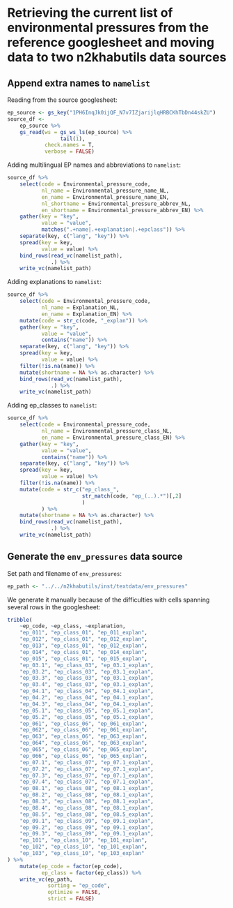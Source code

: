 # Retrieving the current list of environmental pressures from the reference googlesheet and moving data to two n2khabutils data sources

## Append extra names to `namelist`

Reading from the source googlesheet:

```r
ep_source <- gs_key("1PH6InqJk0ijQF_N7v7IZjarijlqHRBCKhTbDn44skZU")
source_df <-
    ep_source %>%
    gs_read(ws = gs_ws_ls(ep_source) %>%
                 tail(1), 
            check.names = T,
            verbose = FALSE)
```

Adding multilingual EP names and abbreviations to `namelist`:

```r
source_df %>% 
    select(code = Environmental_pressure_code,
           nl_name = Environmental_pressure_name_NL,
           en_name = Environmental_pressure_name_EN,
           nl_shortname = Environmental_pressure_abbrev_NL,
           en_shortname = Environmental_pressure_abbrev_EN) %>% 
    gather(key = "key", 
           value = "value",
           matches(".+name|.+explanation|.+epclass")) %>% 
    separate(key, c("lang", "key")) %>% 
    spread(key = key,
           value = value) %>% 
    bind_rows(read_vc(namelist_path),
              .) %>% 
    write_vc(namelist_path)
```

Adding explanations to `namelist`:

```r
source_df %>% 
    select(code = Environmental_pressure_code,
           nl_name = Explanation_NL,
           en_name = Explanation_EN) %>% 
    mutate(code = str_c(code, "_explan")) %>% 
    gather(key = "key", 
           value = "value",
           contains("name")) %>% 
    separate(key, c("lang", "key")) %>% 
    spread(key = key,
           value = value) %>% 
    filter(!is.na(name)) %>% 
    mutate(shortname = NA %>% as.character) %>% 
    bind_rows(read_vc(namelist_path),
              .) %>% 
    write_vc(namelist_path)
```

Adding ep_classes to `namelist`:

```r
source_df %>% 
    select(code = Environmental_pressure_code,
           nl_name = Environmental_pressure_class_NL,
           en_name = Environmental_pressure_class_EN) %>% 
    gather(key = "key", 
           value = "value",
           contains("name")) %>% 
    separate(key, c("lang", "key")) %>% 
    spread(key = key,
           value = value) %>% 
    filter(!is.na(name)) %>% 
    mutate(code = str_c("ep_class_",
                        str_match(code, "ep_(..).*")[,2]
                        )
           ) %>% 
    mutate(shortname = NA %>% as.character) %>% 
    bind_rows(read_vc(namelist_path),
              .) %>% 
    write_vc(namelist_path)
```


## Generate the `env_pressures` data source

Set path and filename of `env_pressures`:

```r
ep_path <- "../../n2khabutils/inst/textdata/env_pressures"
```

We generate it manually because of the difficulties with cells spanning several rows in the googlesheet:

```r
tribble(
    ~ep_code, ~ep_class, ~explanation,
    "ep_011", "ep_class_01", "ep_011_explan", 
    "ep_012", "ep_class_01", "ep_012_explan", 
    "ep_013", "ep_class_01", "ep_012_explan", 
    "ep_014", "ep_class_01", "ep_014_explan", 
    "ep_015", "ep_class_01", "ep_015_explan", 
    "ep_03.1", "ep_class_03", "ep_03.1_explan", 
    "ep_03.2", "ep_class_03", "ep_03.1_explan", 
    "ep_03.3", "ep_class_03", "ep_03.1_explan", 
    "ep_03.4", "ep_class_03", "ep_03.1_explan", 
    "ep_04.1", "ep_class_04", "ep_04.1_explan", 
    "ep_04.2", "ep_class_04", "ep_04.1_explan", 
    "ep_04.3", "ep_class_04", "ep_04.1_explan", 
    "ep_05.1", "ep_class_05", "ep_05.1_explan", 
    "ep_05.2", "ep_class_05", "ep_05.1_explan", 
    "ep_061", "ep_class_06", "ep_061_explan", 
    "ep_062", "ep_class_06", "ep_061_explan", 
    "ep_063", "ep_class_06", "ep_063_explan", 
    "ep_064", "ep_class_06", "ep_063_explan", 
    "ep_065", "ep_class_06", "ep_065_explan", 
    "ep_066", "ep_class_06", "ep_065_explan", 
    "ep_07.1", "ep_class_07", "ep_07.1_explan", 
    "ep_07.2", "ep_class_07", "ep_07.1_explan", 
    "ep_07.3", "ep_class_07", "ep_07.1_explan", 
    "ep_07.4", "ep_class_07", "ep_07.1_explan", 
    "ep_08.1", "ep_class_08", "ep_08.1_explan", 
    "ep_08.2", "ep_class_08", "ep_08.1_explan", 
    "ep_08.3", "ep_class_08", "ep_08.1_explan", 
    "ep_08.4", "ep_class_08", "ep_08.1_explan", 
    "ep_08.5", "ep_class_08", "ep_08.5_explan", 
    "ep_09.1", "ep_class_09", "ep_09.1_explan", 
    "ep_09.2", "ep_class_09", "ep_09.1_explan", 
    "ep_09.3", "ep_class_09", "ep_09.1_explan", 
    "ep_101", "ep_class_10", "ep_101_explan", 
    "ep_102", "ep_class_10", "ep_101_explan", 
    "ep_103", "ep_class_10", "ep_103_explan"
) %>% 
    mutate(ep_code = factor(ep_code),
           ep_class = factor(ep_class)) %>% 
    write_vc(ep_path,
             sorting = "ep_code",
             optimize = FALSE,
             strict = FALSE)
```


